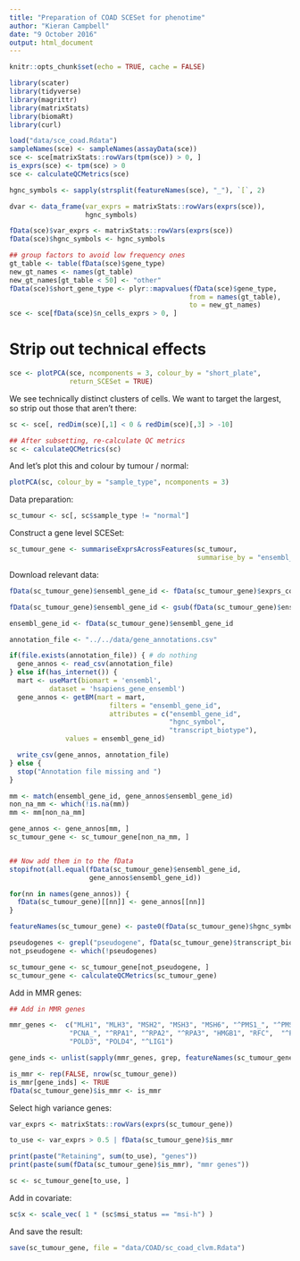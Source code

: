```yaml
---
title: "Preparation of COAD SCESet for phenotime"
author: "Kieran Campbell"
date: "9 October 2016"
output: html_document
---
```


```r
knitr::opts_chunk$set(echo = TRUE, cache = FALSE)

library(scater)
library(tidyverse)
library(magrittr)
library(matrixStats)
library(biomaRt)
library(curl)
```


```r
load("data/sce_coad.Rdata")
sampleNames(sce) <- sampleNames(assayData(sce))
sce <- sce[matrixStats::rowVars(tpm(sce)) > 0, ]
is_exprs(sce) <- tpm(sce) > 0
sce <- calculateQCMetrics(sce)

hgnc_symbols <- sapply(strsplit(featureNames(sce), "_"), `[`, 2)

dvar <- data_frame(var_exprs = matrixStats::rowVars(exprs(sce)),
                   hgnc_symbols)

fData(sce)$var_exprs <- matrixStats::rowVars(exprs(sce))
fData(sce)$hgnc_symbols <- hgnc_symbols

## group factors to avoid low frequency ones
gt_table <- table(fData(sce)$gene_type)
new_gt_names <- names(gt_table)
new_gt_names[gt_table < 50] <- "other"
fData(sce)$short_gene_type <- plyr::mapvalues(fData(sce)$gene_type,
                                             from = names(gt_table),
                                             to = new_gt_names)
sce <- sce[fData(sce)$n_cells_exprs > 0, ]
```

# Strip out technical effects

```r
sce <- plotPCA(sce, ncomponents = 3, colour_by = "short_plate",
               return_SCESet = TRUE)
```

We see technically distinct clusters of cells. We want to target the largest, so strip out those that aren't there:

```r
sc <- sce[, redDim(sce)[,1] < 0 & redDim(sce)[,3] > -10]

## After subsetting, re-calculate QC metrics
sc <- calculateQCMetrics(sc)
```

And let's plot this and colour by tumour / normal:

```r
plotPCA(sc, colour_by = "sample_type", ncomponents = 3)
```


Data preparation:

```r
sc_tumour <- sc[, sc$sample_type != "normal"]
```

Construct a gene level SCESet:

```r
sc_tumour_gene <- summariseExprsAcrossFeatures(sc_tumour,
                                               summarise_by = "ensembl_gene_id")
```

Download relevant data:

```r
fData(sc_tumour_gene)$ensembl_gene_id <- fData(sc_tumour_gene)$exprs_collapsed_to

fData(sc_tumour_gene)$ensembl_gene_id <- gsub(fData(sc_tumour_gene)$ensembl_gene_id, pattern = "\\.[0-9]+", replacement = "")

ensembl_gene_id <- fData(sc_tumour_gene)$ensembl_gene_id

annotation_file <- "../../data/gene_annotations.csv"

if(file.exists(annotation_file)) { # do nothing
  gene_annos <- read_csv(annotation_file)
} else if(has_internet()) {
  mart <- useMart(biomart = 'ensembl', 
          dataset = 'hsapiens_gene_ensembl')
  gene_annos <- getBM(mart = mart, 
                         filters = "ensembl_gene_id",
                         attributes = c("ensembl_gene_id",
                                        "hgnc_symbol",
                                        "transcript_biotype"),
              values = ensembl_gene_id)

  write_csv(gene_annos, annotation_file)
} else {
  stop("Annotation file missing and ")
}

mm <- match(ensembl_gene_id, gene_annos$ensembl_gene_id)
non_na_mm <- which(!is.na(mm))
mm <- mm[non_na_mm]

gene_annos <- gene_annos[mm, ]
sc_tumour_gene <- sc_tumour_gene[non_na_mm, ]


## Now add them in to the fData
stopifnot(all.equal(fData(sc_tumour_gene)$ensembl_gene_id,
                    gene_annos$ensembl_gene_id))

for(nn in names(gene_annos)) {
  fData(sc_tumour_gene)[[nn]] <- gene_annos[[nn]]
}

featureNames(sc_tumour_gene) <- paste0(fData(sc_tumour_gene)$hgnc_symbol, "_", fData(sc_tumour_gene)$ensembl_gene_id)

```

```r
pseudogenes <- grepl("pseudogene", fData(sc_tumour_gene)$transcript_biotype)
not_pseudogene <- which(!pseudogenes)

sc_tumour_gene <- sc_tumour_gene[not_pseudogene, ]
sc_tumour_gene <- calculateQCMetrics(sc_tumour_gene)
```

Add in MMR genes:

```r
## Add in MMR genes

mmr_genes <-  c("MLH1", "MLH3", "MSH2", "MSH3", "MSH6", "^PMS1_", "^PMS2_",
               "PCNA_", "^RPA1", "^RPA2", "^RPA3", "HMGB1", "RFC",  "^POLD1", "POLD2", 
               "POLD3", "POLD4", "^LIG1")

gene_inds <- unlist(sapply(mmr_genes, grep, featureNames(sc_tumour_gene)))

is_mmr <- rep(FALSE, nrow(sc_tumour_gene))
is_mmr[gene_inds] <- TRUE
fData(sc_tumour_gene)$is_mmr <- is_mmr
```

Select high variance genes:

```r
var_exprs <- matrixStats::rowVars(exprs(sc_tumour_gene))

to_use <- var_exprs > 0.5 | fData(sc_tumour_gene)$is_mmr

print(paste("Retaining", sum(to_use), "genes"))
print(paste(sum(fData(sc_tumour_gene)$is_mmr), "mmr genes"))

sc <- sc_tumour_gene[to_use, ]
```

Add in covariate:

```r
sc$x <- scale_vec( 1 * (sc$msi_status == "msi-h") )
```

And save the result:

```r
save(sc_tumour_gene, file = "data/COAD/sc_coad_clvm.Rdata")
```